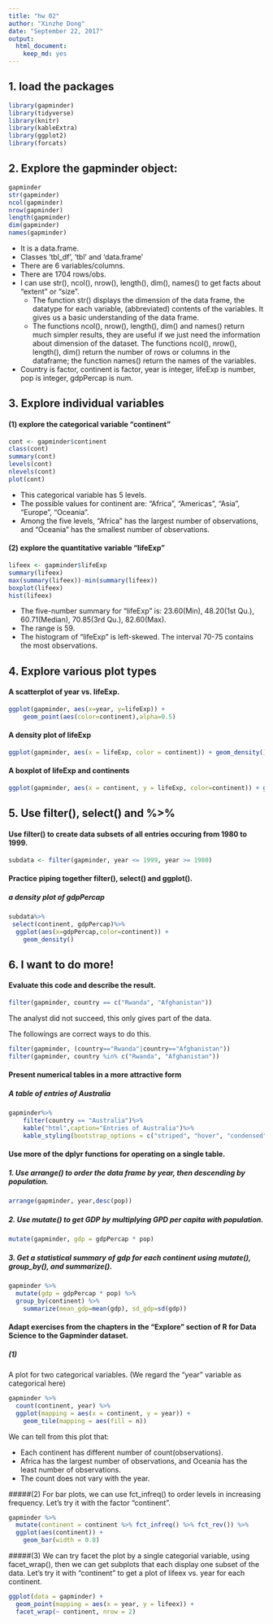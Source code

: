 ```yaml
---
title: "hw 02"
author: "Xinzhe Dong"
date: "September 22, 2017"
output: 
  html_document: 
    keep_md: yes
---
```

## 1. load the packages
```r
library(gapminder)
library(tidyverse)
library(knitr)
library(kableExtra)
library(ggplot2)
library(forcats)
```


## 2. Explore the gapminder object:
```r
gapminder
str(gapminder)
ncol(gapminder)
nrow(gapminder)
length(gapminder)
dim(gapminder)
names(gapminder)
```

* It is a data.frame.
* Classes ‘tbl_df’, ‘tbl’ and 'data.frame'
* There are 6 variables/columns.
* There are 1704 rows/obs.
* I can use str(), ncol(), nrow(), length(), dim(), names() to get facts about “extent” or “size”. 
    + The function str() displays the dimension of the data frame, the datatype for each    variable, (abbreviated) contents of the variables. It gives us a basic understanding of the data frame.
    + The functions ncol(), nrow(), length(), dim() and names() return much simpler results, they are useful if we just need the information about dimension of the dataset. The functions ncol(), nrow(), length(), dim() return the number of rows or columns in the dataframe; the function names() return the names of the variables. 
* Country is factor, continent is factor, year is integer, lifeExp is number, pop is integer, gdpPercap is num.


## 3. Explore individual variables
#### (1) explore the categorical variable "continent"
```r
cont <- gapminder$continent
class(cont)
summary(cont)
levels(cont)
nlevels(cont)
plot(cont)
```
* This categorical variable has 5 levels.
* The possible values for continent are: "Africa", "Americas", "Asia", "Europe", "Oceania".
* Among the five levels, "Africa" has the largest number of observations, and "Oceania" has the smallest number of observations.

#### (2) explore the quantitative variable "lifeExp"
```r
lifeex <- gapminder$lifeExp
summary(lifeex)
max(summary(lifeex))-min(summary(lifeex))
boxplot(lifeex)
hist(lifeex)
```
* The five-number summary for "lifeExp" is: 23.60(Min), 48.20(1st Qu.), 60.71(Median),    70.85(3rd Qu.), 82.60(Max).
* The range is 59.
* The histogram of "lifeExp" is left-skewed. The interval 70-75 contains the most observations.

## 4. Explore various plot types
#### A scatterplot of year vs. lifeExp.
```r
ggplot(gapminder, aes(x=year, y=lifeExp)) +
    geom_point(aes(color=continent),alpha=0.5)
```

#### A density plot of lifeExp
```r
ggplot(gapminder, aes(x = lifeExp, color = continent)) + geom_density()
```

#### A boxplot of lifeExp and continents
```r
ggplot(gapminder, aes(x = continent, y = lifeExp, color=continent)) + geom_boxplot()
```


## 5. Use filter(), select() and %>%

#### Use filter() to create data subsets of all entries occuring from 1980 to 1999.
```r
subdata <- filter(gapminder, year <= 1999, year >= 1980)
```

#### Practice piping together filter(), select() and ggplot().
##### a density plot of gdpPercap
```r
subdata%>%
 select(continent, gdpPercap)%>%
  ggplot(aes(x=gdpPercap,color=continent)) +
    geom_density()

```


## 6. I want to do more!
#### Evaluate this code and describe the result.
```r
filter(gapminder, country == c("Rwanda", "Afghanistan"))
```
The analyst did not succeed, this only gives part of the data.

The followings are correct ways to do this.
```r
filter(gapminder, (country=="Rwanda"|country=="Afghanistan"))
filter(gapminder, country %in% c("Rwanda", "Afghanistan"))
```

#### Present numerical tables in a more attractive form
##### A table of entries of Australia
```r
gapminder%>%
    filter(country == "Australia")%>%
    kable("html",caption="Entries of Australia")%>%
    kable_styling(bootstrap_options = c("striped", "hover", "condensed", "responsive"))

```

#### Use more of the dplyr functions for operating on a single table.
##### 1. Use arrange() to order the data frame by year, then descending by population.
```r
arrange(gapminder, year,desc(pop))
```

##### 2. Use mutate() to get GDP by multiplying GPD per capita with population.
```r
mutate(gapminder, gdp = gdpPercap * pop)
```

##### 3. Get a statistical summary of gdp for each continent using mutate(), group_by(), and summarize(). 
```r
gapminder %>% 
  mutate(gdp = gdpPercap * pop) %>%
  group_by(continent) %>% 
    summarize(mean_gdp=mean(gdp), sd_gdp=sd(gdp))
```

#### Adapt exercises from the chapters in the “Explore” section of R for Data Science to the Gapminder dataset.
##### (1)
A plot for two categorical variables. (We regard the "year" variable as categorical here)
```r
gapminder %>% 
  count(continent, year) %>%  
  ggplot(mapping = aes(x = continent, y = year)) +
    geom_tile(mapping = aes(fill = n))
```

We can tell from this plot that:

* Each continent has different number of count(observations). 
* Africa has the largest number of observations, and Oceania has the least number of observations. 
* The count does not vary with the year. 

#####(2)
For bar plots, we can use fct_infreq() to order levels in increasing frequency. Let's try it with the factor "continent".
```r
gapminder %>%
  mutate(continent = continent %>% fct_infreq() %>% fct_rev()) %>%
  ggplot(aes(continent)) +
    geom_bar(width = 0.8)
```

#####(3)
We can try facet the plot by a single categorial variable, using facet_wrap(), then we can get subplots that each display one subset of the data. Let's try it with "continent" to get a plot of lifeex vs. year for each continent.
```r
ggplot(data = gapminder) + 
  geom_point(mapping = aes(x = year, y = lifeex)) + 
  facet_wrap(~ continent, nrow = 2)
```

